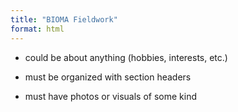 ```yaml
---
title: "BIOMA Fieldwork"
format: html
---
```


-   could be about anything (hobbies, interests, etc.)

-   must be organized with section headers

-   must have photos or visuals of some kind
